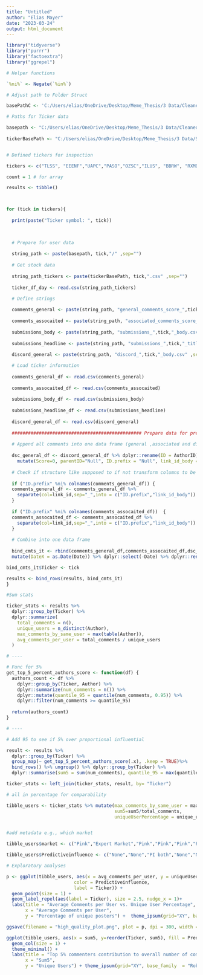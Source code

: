 ```yaml
---
title: "Untitled"
author: "Elias Mayer"
date: "2023-03-24"
output: html_document
---
```


```r

library("tidyverse")
library("purrr")
library("factoextra")
library("ggrepel")

```

```r

# Helper functions 

`%ni%` <- Negate(`%in%`)

# Adjust path to Folder Struct 

basePathC <- 'C:/Users/elias/OneDrive/Desktop/Meme_Thesis/3 Data/Cleaned_relevant_data'

# Paths for Ticker data

basepath <- "C:/Users/elias/OneDrive/Desktop/Meme_Thesis/3 Data/Cleaned_relevant_data/Ticker specific/"
  
tickerBasePath <- "C:/Users/elias/OneDrive/Desktop/Meme_Thesis/3 Data/Stock_data_WF/"


# Defined tickers for inspection 

tickers <- c("TLSS", "EEENF","UAPC","PASO","OZSC","ILUS", "BBRW", "RXMD","DECN","HCMC")

count = 1 # for array

results <- tibble()



for (tick in tickers){
  
  print(paste("Ticker symbol: ", tick))
  

  
  # Prepare for user data
  
  string_path <- paste(basepath, tick,"/" ,sep="")
  
  # Get stock data
  
  string_path_tickers <- paste(tickerBasePath, tick,".csv" ,sep="")
  
  ticker_df_day <- read.csv(string_path_tickers)

  # Define strings 
  
  comments_general <- paste(string_path, "general_comments_score_",tick,"_added.csv" ,sep="")
  
  comments_assocaited <- paste(string_path, "associated_comments_score_",tick,"_added.csv" ,sep="")
  
  submissions_body <- paste(string_path, "submissions_",tick,"_body.csv" ,sep="")
    
  submissions_headline <- paste(string_path, "submissions_",tick,"_title.csv" ,sep="")
  
  discord_general <- paste(string_path, "discord_",tick,"_body.csv" ,sep="")

  # Load ticker information
  
  comments_general_df <- read.csv(comments_general)
  
  comments_assocaited_df <- read.csv(comments_assocaited)
  
  submissions_body_df <- read.csv(submissions_body)
  
  submissions_headline_df <- read.csv(submissions_headline)
  
  discord_general_df <- read.csv(discord_general)
  
  ################################################ Prepare data for prediction model 
  
  # Append all comments into one data frame (general ,associated and discord)
  
  dsc_general_df <- discord_general_df %>% dplyr::rename(ID = AuthorID) %>% 
    mutate(Score=0, parentID="Null", ID.prefix = "Null", link_id_body = "Null")
  
  # Check if structure like supposed to if not transform columns to be equally structured 
  
  if ("ID.prefix" %ni% colnames(comments_general_df)) {
  comments_general_df <- comments_general_df %>% 
    separate(col=link_id,sep="_",into = c("ID.prefix","link_id_body"))
  }
  
  if ("ID.prefix" %ni% colnames(comments_assocaited_df))  {
  comments_assocaited_df <- comments_assocaited_df %>% 
    separate(col=link_id,sep="_",into = c("ID.prefix","link_id_body"))
  }
  
  # Combine into one data frame 
  
  bind_cmts_it <- rbind(comments_general_df,comments_assocaited_df,dsc_general_df) %>% 
  mutate(DateX = as.Date(Date)) %>% dplyr::select(-Date) %>% dplyr::rename(Date = DateX) %>% distinct()

bind_cmts_it$Ticker <- tick

results <- bind_rows(results, bind_cmts_it)
}

#Sum stats

ticker_stats <- results %>%
  dplyr::group_by(Ticker) %>%
  dplyr::summarize(
    total_comments = n(),
    unique_users = n_distinct(Author),
    max_comments_by_same_user = max(table(Author)),
    avg_comments_per_user = total_comments / unique_users
  )

# ----

# Func for 5%
get_top_5_percent_authors_score <- function(df) {
  authors_count <- df %>%
    dplyr::group_by(Ticker, Author) %>%
    dplyr::summarize(num_comments = n()) %>%
    dplyr::mutate(quantile_95 = quantile(num_comments, 0.95)) %>%
    dplyr::filter(num_comments >= quantile_95) 
  
  return(authors_count)
}

# ----

# Add 95 to see if 5% over proportional influential 

result <- results %>%
  dplyr::group_by(Ticker) %>%
  group_map(~ get_top_5_percent_authors_score(.x), .keep = TRUE)%>%
  bind_rows() %>% ungroup() %>% dplyr::group_by(Ticker) %>% 
  dplyr::summarise(sum5 = sum(num_comments), quantile_95 = max(quantile_95))

ticker_stats <- left_join(ticker_stats, result, by= "Ticker")

# all in percentage for comparability

tibble_users <- ticker_stats %>% mutate(max_comments_by_same_user = max_comments_by_same_user/total_comments,
                                        sum5=sum5/total_comments,
                                        uniqueUserPercentage = unique_users/total_comments)


#add metadata e.g., which market 

tibble_users$market <- c("Pink","Expert Market","Pink","Pink","Pink","Pink","Expert Market","OTCQB","Pink","Pink")

tibble_users$Predictiveinfluence <- c("None","None","PI both","None","None","PI F-test","None","None","PI both","None")

# Exploratory analyses 

p <- ggplot(tibble_users, aes(x = avg_comments_per_user, y = uniqueUserPercentage, 
                         color = Predictiveinfluence,
                         label = Ticker)) +
  geom_point(size = 1) +
  geom_label_repel(aes(label = Ticker), size = 2.5, nudge_x = 1)+
  labs(title = "Average Comments per User vs. Unique User Percentage",
       x = "Average Comments per User",
       y = "Percentage of unique posters") +  theme_ipsum(grid="XY", base_family  = "Roboto Condensed", plot_title_size = 14)

ggsave(filename = "high_quality_plot.png", plot = p, dpi = 300, width = 8, height = 6, units = "in")

ggplot(tibble_users, aes(x = sum5, y=reorder(Ticker, sum5), fill = Predictiveinfluence)) +
  geom_col(size = 1) +
  theme_minimal() +
  labs(title = "Top 5% commenters contribution to overall number of comments",
       x = "Sum5",
       y = "Unique Users") + theme_ipsum(grid="XY", base_family  = "Roboto Condensed", plot_title_size = 18)

```